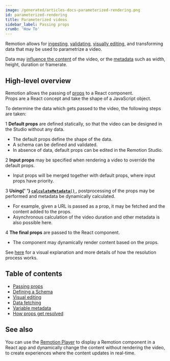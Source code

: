 ```yaml
---
image: /generated/articles-docs-parameterized-rendering.png
id: parameterized-rendering
title: Parameterized videos
sidebar_label: Passing props
crumb: 'How To'
---
```


Remotion allows for [ingesting](/docs/passing-props), [validating](/docs/schemas), [visually editing](/docs/visual-editing), and transforming data that may be used to parametrize a video.

Data may [influence the content](/docs/data-fetching) of the video, or the [metadata](/docs/dynamic-metadata) such as width, height, duration or framerate.

## High-level overview

Remotion allows the passing of [props](https://react.dev/learn/passing-props-to-a-component) to a React component.  
Props are a React concept and take the shape of a JavaScript object.

To determine the data which gets passed to the video, the following steps are taken:

<Step>1</Step> <strong>Default props</strong> are defined statically, so that
the video can be designed in the Studio without any data. <br />

<ul>
	<li>The default props define the shape of the data.</li>
	<li>A schema can be defined and validated.</li>
	<li>
		In absence of data, default props can be edited in the Remotion Studio.
	</li>
</ul>
<Step>2</Step> <strong>Input props</strong> may be specified when rendering a
video to override the default props.
<br />
<ul>
	<li>
		Input props will be merged together with default props, where input props
		have priority.
	</li>
</ul>

<Step>3</Step>
<strong>
	Using{' '}
	<a href="/docs/data-fetching">
		<code>calculateMetadata()</code>
	</a>
</strong>
, postprocessing of the props may be performed and metadata be dynamically
calculated.
<br />

<ul>
	<li>
		For example, given a URL is passed as a prop, it may be fetched and the
		content added to the props.
	</li>
	<li>
		Asynchronous calculation of the video duration and other metadata is also
		possible here.
	</li>
</ul>
<Step>4</Step> <strong>The final props</strong> are passed to the React
component.
<ul>
	<li>The component may dynamically render content based on the props.</li>
</ul>

See [here](/docs/props-resolution) for a visual explanation and more details of how the resolution process works.

## Table of contents

- [Passing props](/docs/passing-props)
- [Defining a Schema](/docs/schemas)
- [Visual editing](/docs/visual-editing)
- [Data fetching](/docs/data-fetching)
- [Variable metadata](/docs/dynamic-metadata)
- [How props get resolved](/docs/props-resolution)

## See also

You can use the [Remotion Player](/docs/player) to display a Remotion component in a React app and dynamically change the content without rendering the video, to create experiences where the content updates in real-time.
